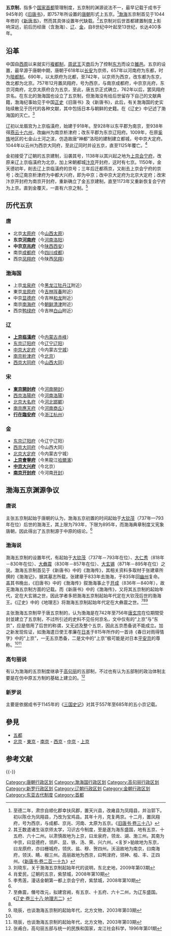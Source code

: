 '''五京制'''，指多个[[国家|国家]][[首都|首都]]管理制度，五京制的渊源说法不一，最早记载于成书于945年的《[[旧唐书|旧唐书]]》，即757年所设置的[[唐朝|唐朝]]形式上五京。<ref name="唐“">至德二年，肃宗自顺化郡幸扶风郡，置天兴县，改雍县为凤翔县，并治郭下。初以陈仓为凤翔县，乃改为宝鸡县。其年十月，克复两京。十二月，置凤翔府，号为西京，与成都、京兆、河南、太原为五京。《[[s:旧唐书/卷038|旧唐书·卷三十八]]》</ref>[[渤海国|渤海]]五京制首见于1044年修的《[[新唐书|新唐书]]》，然而其具体设置年代缺载。<ref>其王数遣诸生诣京师太学，习识古今制度，至是遂为海东盛国，地有五京、十五府、六十二州。以肃慎故地为上京，曰龙泉府，领龙、湖、渤三州。其南为中京，曰显德府，领庐、显、铁、汤、荣、兴六州。<豸岁>貃故地为东京，曰龙原府，亦曰栅城府，领庆、盐、穆、贺四州。沃沮故地为南京，曰南海府，领沃、睛、椒三州。高丽故地为西京，曰鸭渌府，领神、桓、丰、正四州。《[[s:新唐书/卷219|新唐书·卷二百一十九]]》</ref>五京制对后世首都建置制度上影响深远，前后历经唐（含渤海）、[[辽朝|辽]]、[[金朝|金]]，自8世纪中叶起至13世纪，长达400多年。

==沿革==
中国自[[西周|西周]]以来就实行[[复都制|複都制]]，[[周武王|周武王]]灭[[商朝|商]]后为了控制[[山东|东方]]而设立[[雒邑|雒邑]]。五京的设置，最早源于唐朝中期，唐朝于618年以[[长安|长安]]为京师，657年以河南府为东都，时为[[陪都制|陪都制]]。690年，以太原府为北都，至742年，以京师为西京，改东都为东京，改北都为北京。757年12月置凤翔府，号为西京，与南京成都府，中京京兆府，东京河南府，北京太原府合为五京，至此，唐五京正式确立，762年以后，罢凤翔府京名。在东北的渤海国也设立了五京制，但渤海没有给后世留存下自己的文献典籍，渤海纪事始见于中国[[正史|正史]]《旧唐书》及《新唐书》，此后，有关渤海国的史实陆续散见于历代的各种文献，其中包括日本与朝鲜的史籍。在《辽史》中记述了渤海国的灭亡。<ref name="关于渤海五京制起始年代的说明">刘晓东，关于渤海五京制起始年代的说明，东北史地，2009年第03期 </ref>

辽初以龙眉宫为上京临潢府，始建于918年。至928年以东平郡为南京，至938年得[[燕云十六州|燕云十六州]]，改幽州为南京析津府；改东平郡为东京辽阳府。1009年，在原[[奚|奚族]]地区的七金山土河之滨，仿造故唐“神都”洛阳的建制建立都城，号中京大定府。1044年以云州为西京大同府，至此辽同时并设五京，直至1125年覆亡。<ref>肖爱民，辽朝的五京，紫禁城，2008年第10期 </ref>

金初接受了辽朝的五京建制，沿袭其号，1138年以其兴起之地为[[上京会宁府|上京会宁府]]，改原来辽上京临潢府为北京，加上宋朝都城[[汴京|汴京]]开封府，这时有七京。1150年，金天德初年，削去辽上京临潢府的京号；三年后迁都燕京，又削去上京会宁府的京号；改辽南京析津府为中都大兴府，即为中京；改中京大定府为北京大定府；改宋汴京开封府为南京开封府，重新确立了金五京建制，直至1173年又重新恢复会宁府为上京。直到金覆灭，一直有六京之制。<ref>李秀莲，漫话金朝第一都上京会宁府，紫禁城，2008年第10期</ref>

==历代五京==
===唐===
*北京[[太原府|太原府]]（今[[山西|山西]][[太原|太原]]）
*'''东京[[河南府|河南府]]'''（今[[河南|河南]][[洛阳|洛阳]]）
*'''中京[[京兆府|京兆府]]'''（今[[陕西|陕西]][[西安|西安]]）
*南京[[成都府|成都府]]（今[[四川|四川]][[成都|成都]]）
*西京[[凤翔府|凤翔府]]（今陕西[[凤翔|凤翔]]）
===渤海国===
*上京[[龙泉府|龙泉府]]（今[[黑龙江|黑龙江]][[牡丹江|牡丹江]]附近）
*東京[[龙原府|龙原府]]（今[[吉林|吉林]][[珲春|珲春]]附近） 
*中京[[显德府|显德府]]（今吉林[[和龙|和龙]]附近） 
*南京[[南海府|南海府]]（今[[朝鲜|朝鲜]][[清津|清津]]附近） 
*西京[[鸭绿府|鸭绿府]]（今吉林[[白山市|白山]]附近）

===辽===
* '''[[辽上京遗址|上京]][[临潢府|临潢府]]'''（今[[内蒙古|内蒙古]][[赤峰|赤峰]]）
* [[东京辽阳府|东京辽阳府]]（今[[辽宁|辽宁]][[辽阳|辽阳]]）
* [[中京大定府|中京大定府]]（今内蒙古[[宁城|宁城]]）
* [[南京析津府|南京析津府]]（今[[北京|北京]]）
* [[西京大同府|西京大同府]]（今[[山西|山西]][[大同市|大同]]）

===宋===
* '''[[東京開封府|東京開封府]]'''（今[[河南|河南]][[開封|開封]]）
* [[西京洛陽府|西京洛陽府]]（今[[河南|河南]][[洛陽|洛陽]]）
* [[北京大名府|北京大名府]]（今[[河北|河北]][[邯鄲|邯鄲]]）
* [[應天府_(宋朝)|南京應天府]]（今[[河南|河南]][[商丘|商丘]]）
* '''[[臨安府_(浙江)|行在臨安府]]'''（今[[浙江|浙江]][[杭州|杭州]]）

===金===
*[[东京辽阳府|东京辽阳府]]（今辽宁辽阳）
*[[西京大同府|西京大同府]]（今山西大同）
*[[北京大定府|北京大定府]]（今内蒙古宁城）
*'''[[金上京會寧府遺址|上京會寧府]]'''（今黑龍江[[哈爾濱|哈爾濱]]）
*'''[[中京|中京]][[大兴府|大兴府]]'''（今北京）
*'''[[南京开封府|南京开封府]]'''（今河南[[开封|开封]]）

==渤海五京渊源争议==
===唐说===
主张五京制起始于唐朝的认为，渤海五京初置的时间起始于[[大钦茂|大钦茂]]（737年—793年在位）后世的渤海王，其上限为793年，下限为895年，而渤海典章制度又宪象唐朝，因此得出了五京制源于中原的结论。<ref name="关于渤海五京制起始年代的说明"/>

===渤海说===
渤海五京制的设置年代，有起始于[[大钦茂|大钦茂]]（737年－793年在位）、[[大仁秀|大仁秀]]（818年－830年在位）、[[大彝震|大彝震]]（830年－857年在位）、[[大玄锡|大玄锡]]（871年－895年在位）之说。渤海五京制首见于《新唐书》中的《渤海传》，其相关资料多取材于张建章所撰的《渤海记》，据其墓志所载，张建章于833年去渤海，于835年回[[幽州|幽州]]复命。盖其书晚出，《旧唐书》中的《渤海传》叙渤海事止于[[开成|开成]]（836年－840年），故无渤海五京制方面的记载。而《新唐书》中的《渤海传》，又将其五京制的起始年代，定在大玄锡之世，因此学者多把渤海五京制起始年代定在大钦茂后世的渤海王。《辽史》中的《地理志》将渤海五京制起始年代定在大彝震之世。<ref>至彝震，僭号改元，拟建宫阙，有五京、十五府、六十二州，为辽东盛国。《[[s:辽史/卷038|辽史·卷三十八·地理志二]]》</ref><ref name="关于渤海五京制起始年代的说明"/><ref name="也谈渤海五京制的起始年代">晓辰，也谈渤海五京制的起始年代，北方文物，2003年第03期</ref>

主张渤海五京制早于唐五京制的，认为渤海是在742年至756年[[唐玄宗|唐玄宗]]在位期間受封並建立了五京制，不过所引述的史料不见任何京名，文中仅有的“上京”与“东京”，应是借用了后世的称谓，又无述及整个五京，因此五京悉备说不能成立。加之新发现佐证，如渤海遣日使王孝廉在[[日本|日本]]于815年所作的一首诗《春日对雨得情字》中的“上京”，一无五京悉备，二是文中的“上京”极可能是对日本[[平安京|平安京]]的尊称。<ref name="关于渤海五京制起始年代的说明"/><ref name="也谈渤海五京制的起始年代">晓辰，也谈渤海五京制的起始年代，北方文物，2003年第03期</ref>

===高句丽说===
有认为渤海的五京制度继承于[[高句丽|高句丽]]的五部制，不过也有认为五部制的政治体制主要是在仿中原五方制的基础上建立的。<ref name="高句丽五部与统一的民族和国家">张甫白，高句丽五部与统一的民族和国家，龙江社会科学，1996年第01期</ref>

===新罗说===
主要是依据成书于1145年的《[[三国史记|三国史记]]》对其于557年至685年的五小京记载。

== 參見 ==
*[[五都|五都]]
*[[北京_(消歧义)|北京]] - [[东京_(消歧义)|東京]] - [[南京_(消歧义)|南京]] - [[西京|西京]] - [[中京|中京]] - [[上京|上京]]

== 参考文献 ==
{{Reflist}}

{{-}}
{{中国都城}}
{{唐朝歷史事件}}

[[Category:唐朝行政区划|Category:唐朝行政区划]]
[[Category:渤海国行政区划|Category:渤海国行政区划]]
[[Category:高句丽行政区划|Category:高句丽行政区划]]
[[Category:新罗行政区划|Category:新罗行政区划]]
[[Category:辽朝行政区划|Category:辽朝行政区划]]
[[Category:金朝行政区划|Category:金朝行政区划]]
[[Category:东亚古代制度|Category:东亚古代制度]]
[[Category:首都|Category:首都]]